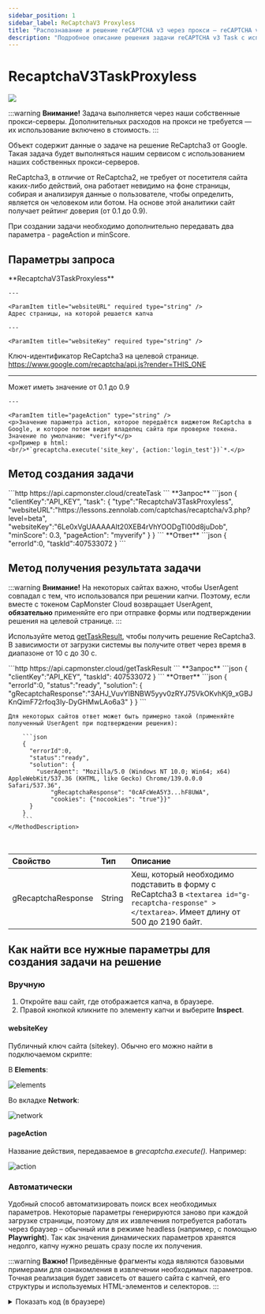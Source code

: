 ```yaml
---
sidebar_position: 1
sidebar_label: ReCaptchaV3 Proxyless
title: "Распознавание и решение reCAPTCHA v3 через прокси — reCAPTCHA v3 Task | API"
description: "Подробное описание решения задачи reCAPTCHA v3 Task с использованием прокси-сервера для автоматизированного распознавания и решения (обхода) reCAPTCHA v3 в документации в Capmonster Cloud Docs."
---
```



<ArticleHead slug="captchas/recaptcha-v3-task" />


# RecaptchaV3TaskProxyless

<PriceBlockWrap>
  <PriceBlock title="RecaptchaV3TaskProxyless" captchaId="recaptcha3"/>
</PriceBlockWrap>

![](./images/recaptcha-v3/recaptchaV3.png)

:::warning **Внимание!**
Задача выполняется через наши собственные прокси-серверы. Дополнительных расходов на прокси не требуется — их использование включено в стоимость.
:::

Объект содержит данные о задаче на решение ReCaptcha3 от Google. Такая задача будет выполняться нашим сервисом с использованием наших собственных прокси-серверов.

ReCaptcha3, в отличие от ReCaptcha2, не требует от посетителя сайта каких-либо действий, она работает невидимо на фоне страницы, собирая и анализируя данные о пользователе, чтобы определить, является он человеком или ботом. На основе этой аналитики сайт получает рейтинг доверия (от 0.1 до 0.9). 

При создании задачи необходимо дополнительно передавать два параметра - pageAction и minScore.

## Параметры запроса

<TabItem value="proxyless" label="RecaptchaV3TaskProxyless (без прокси)" default className="bordered-panel">
    <ParamItem title="type" required type="string" />
    **RecaptchaV3TaskProxyless**

    ---

    <ParamItem title="websiteURL" required type="string" />
    Адрес страницы, на которой решается капча

    ---

    <ParamItem title="websiteKey" required type="string" />
   Ключ-идентификатор ReCaptcha3 на целевой странице.
   <br/>https://www.google.com/recaptcha/api.js?render=THIS_ONE

   ---

   <ParamItem title="minScore" type="double" />
    Может иметь значение от 0.1 до 0.9

    ---

    <ParamItem title="pageAction" type="string" />
    <p>Значение параметра action, которое передаётся виджетом ReCaptcha в Google, и которое потом видит владелец сайта при проверке токена. Значение по умолчанию: *verify*</p>
	<p>Пример в html:
	<br/>*`grecaptcha.execute('site_key', {action:'login_test'})`*.</p>
</TabItem>


## Метод создания задачи
<TabItem value="proxyless" label="RecaptchaV3TaskProxyless (без прокси)" default className="method-panel">
	<MethodItem>
		```http
		https://api.capmonster.cloud/createTask
		```
	</MethodItem>
	<MethodDescription>
		**Запрос**
		```json
		{
		  "clientKey":"API_KEY",
		  "task": {
			"type":"RecaptchaV3TaskProxyless",
			"websiteURL":"https://lessons.zennolab.com/captchas/recaptcha/v3.php?level=beta",
			"websiteKey":"6Le0xVgUAAAAAIt20XEB4rVhYOODgTl00d8juDob",
			"minScore": 0.3, 
			"pageAction": "myverify"
		  }
		}
		```
		**Ответ**
		```json
		{
		  "errorId":0,
		  "taskId":407533072
		}
		```
	</MethodDescription>
</TabItem>


## Метод получения результата задачи

:::warning **Внимание!**
На некоторых сайтах важно, чтобы UserAgent совпадал с тем, что использовался при решении капчи. Поэтому, если вместе с токеном CapMonster Cloud возвращает UserAgent, **обязательно** применяйте его при отправке формы или подтверждении решения на целевой странице.
:::

Используйте метод [getTaskResult](../api/methods/get-task-result.md), чтобы получить решение ReCaptcha3. В зависимости от загрузки системы вы получите ответ через время в диапазоне от 10 с до 30 с.

<TabItem value="proxyless" label="RecaptchaV3TaskProxyless (без прокси)" default className="method-panel-full">
	<MethodItem>
		```http
		https://api.capmonster.cloud/getTaskResult
		```
	</MethodItem>
	<MethodDescription>
		**Запрос**
		```json
		{
		  "clientKey":"API_KEY",
		  "taskId": 407533072
		}
		```
		**Ответ**
		```json
		{
		  "errorId":0,
		  "status":"ready",
		  "solution": {
			"gRecaptchaResponse":"3AHJ_VuvYIBNBW5yyv0zRYJ75VkOKvhKj9_xGBJKnQimF72rfoq3Iy-DyGHMwLAo6a3"
		  }
		}
		```

    Для некоторых сайтов ответ может быть примерно такой (применяйте полученный UserAgent при подтверждении решения):
 
		```json
		{
		  "errorId":0,
		  "status":"ready",
		  "solution": {
			"userAgent": "Mozilla/5.0 (Windows NT 10.0; Win64; x64) AppleWebKit/537.36 (KHTML, like Gecko) Chrome/139.0.0.0 Safari/537.36", 
                "gRecaptchaResponse": "0cAFcWeA5Y3...hF8UWA", 
                "cookies": {"nocookies": "true"}}"
		  }
		}
		```
	</MethodDescription>
</TabItem>

<br />

|**Свойство**|**Тип**|**Описание**|
| :- | :- | :- |
|gRecaptchaResponse|String|Хеш, который необходимо подставить в форму с ReCaptcha3 в `<textarea id="g-recaptcha-response" ></textarea>`. Имеет длину от 500 до 2190 байт.|

## Как найти все нужные параметры для создания задачи на решение

### Вручную

1. Откройте ваш сайт, где отображается капча, в браузере.
2. Правой кнопкой кликните по элементу капчи и выберите **Inspect**.

#### websiteKey

Публичный ключ сайта (sitekey). Обычно его можно найти в подключаемом скрипте: 

В **Elements**:

![elements](images\recaptcha-v3\sitekey-elements.png)

Во вкладке **Network**:

![network](images\recaptcha-v3\sitekey-network.png)

#### pageAction

Название действия, передаваемое в *grecaptcha.execute().* Например:​

![action](images\recaptcha-v3\action.png)

### Автоматически

Удобный способ автоматизировать поиск всех необходимых параметров.
Некоторые параметры генерируются заново при каждой загрузке страницы, поэтому для их извлечения потребуется работать через браузер – обычный или в режиме headless (например, с помощью **Playwright**).
Так как значения динамических параметров хранятся недолго, капчу нужно решать сразу после их получения.

:::warning **Важно!**
Приведённые фрагменты кода являются базовыми примерами для ознакомления в извлечении необходимых параметров. Точная реализация будет зависеть от вашего сайта с капчей, его структуры и используемых HTML-элементов и селекторов.
:::

<Tabs className="full-width-tabs filled-tabs request-tabs">
  <TabItem value="js" label="JavaScript" default className="method-panel">
    <details>
      <summary>Показать код (в браузере)</summary>

      ```js
      (() => {
          const originalGrecaptcha = window.grecaptcha;

          if (!originalGrecaptcha || !originalGrecaptcha.execute) {
              console.warn("grecaptcha.execute not found. Wait until it loads.");
              return;
          }

          window.__extractedParams = null;

          window.grecaptcha = {
              ...originalGrecaptcha,
              execute: function(sitekey, config) {
                  console.log("Captured!");
                  console.log("sitekey:", sitekey);
                  console.log("action:", config?.action);
                  window.__extractedParams = {
                      sitekey,
                      action: config?.action
                  };

                  return originalGrecaptcha.execute(sitekey, config);
              },
              ready: originalGrecaptcha.ready
          };

          console.log("grecaptcha.execute is wrapped. Click the button - parameters will be captured.");
      })();
      ```
    </details>

    <details>
      <summary>Показать код (Node.js)</summary>

      ```js
      import { chromium } from "playwright";

      (async () => {
        const browser = await chromium.launch({ headless: false });
        const context = await browser.newContext();
        const page = await context.newPage();

        const jsContents = [];

        page.on("response", async (response) => {
          try {
            const url = response.url();
            const ct = response.headers()["content-type"] || "";
            if (ct.includes("javascript") || url.endsWith(".js")) {
              const text = await response.text();
              jsContents.push(text);
            }
          } catch (e) {}
        });

        const targetUrl = "https://lessons.zennolab.com/captchas/recaptcha/v3.php?level=beta";
        await page.goto(targetUrl, { timeout: 60000 });
        await page.waitForTimeout(3000);

        const inlineScripts = await page.$$eval("script:not([src])", (scripts) =>
          scripts.map((s) => s.textContent)
        );
        jsContents.push(...inlineScripts);

        const executeRegex =
          /grecaptcha\.execute\(\s*['"]
          (?<sitekey>[^'"]+)['"]\s*,\s*\{[^}]*action\s*:\s*['"](?<action>[^'"]+)['"]/i;

        let foundSitekey = null;
        let foundAction = null;

        for (const js of jsContents) {
          const match = js.match(executeRegex);
          if (match && match.groups) {
            foundSitekey = match.groups.sitekey;
            foundAction = match.groups.action;
            break;
          }
        }

        console.log({
          sitekey: foundSitekey,
          action: foundAction,
        });

        await browser.close();
      })();
      ```
    </details>
  </TabItem>

  <TabItem value="python" label="Python" className="method-panel">
    <details>
      <summary>Показать код</summary>

      ```python
      import asyncio
      import re
      from playwright.async_api import async_playwright

      async def extract_recaptcha_v3_execute(url):
          async with async_playwright() as p:
              browser = await p.chromium.launch(headless=False)
              context = await browser.new_context()
              page = await context.new_page()

              execute_pattern = re.compile(
                  r"grecaptcha\.execute\(\s*['\"]
                  (?P<sitekey>[^'\"]+)['\"]\s*,\s*\{[^}]*action\s*:\s*['\"](?P<action>[^'\"]+)['\"]",
                  re.IGNORECASE
              )

              found_sitekey = None
              found_action = None
              js_contents = []

              async def handle_response(response):
                  try:
                      ct = response.headers.get("content-type", "")
                      if "javascript" in ct or response.url.endswith(".js"):
                          text = await response.text()
                          js_contents.append(text)
                  except:
                      pass

              page.on("response", handle_response)

              await page.goto(url, timeout=60000)
              await page.wait_for_timeout(3000)

              inline_scripts = await page.locator("script:not([src])").all_text_contents()
              js_contents += inline_scripts

              for js in js_contents:
                  match = execute_pattern.search(js)
                  if match:
                      found_sitekey = match.group("sitekey")
                      found_action = match.group("action")
                      break

              await browser.close()

              print({
                  "sitekey": found_sitekey,
                  "action": found_action
              })

      asyncio.run(extract_recaptcha_v3_execute("https://lessons.zennolab.com/captchas/recaptcha/v3.php?level=beta"))
      ```
    </details>
  </TabItem>

  <TabItem value="csharp" label="C#" className="method-panel">
    <details>
      <summary>Показать код</summary>

      ```csharp
      using System;
      using System.Text.RegularExpressions;
      using System.Threading.Tasks;
      using Microsoft.Playwright;
      using System.Collections.Generic;

      class Program
      {
          public static async Task Main(string[] args)
          {
              await ExtractRecaptchaV3Execute
              ("https://lessons.zennolab.com/captchas/recaptcha/v3.php?level=beta");
          }

          public static async Task ExtractRecaptchaV3Execute(string url)
          {
              using var playwright = await Playwright.CreateAsync();
              var browser = await playwright.Chromium.LaunchAsync(new BrowserTypeLaunchOptions
              {
                  Headless = false
              });

              var context = await browser.NewContextAsync();
              var page = await context.NewPageAsync();

              string foundSitekey = null;
              string foundAction = null;
              var jsContents = new List<string>();

              page.Response += async (_, response) =>
              {
                  try
                  {
                      var ct = response.Headers.ContainsKey("content-type") ? 
                      response.Headers["content-type"] : "";
                      if ((ct != null && ct.Contains("javascript")) || response.Url.EndsWith(".js"))
                      {
                          var text = await response.TextAsync();
                          jsContents.Add(text);
                      }
                  }
                  catch { }
              };

              await page.GotoAsync(url, new PageGotoOptions { Timeout = 60000 });
              await page.WaitForTimeoutAsync(3000);

              var inlineScripts = await page.EvalOnSelectorAllAsync<string[]>(
                  "script:not([src])",
                  "els => els.map(e => e.textContent)"
              );
              jsContents.AddRange(inlineScripts);

              var regex = new Regex(@"grecaptcha\.execute\(\s*['""]
              (?<sitekey>[^'""]+)['""]\s*,\s*\{[^}]*action\s*:\s*['""](?<action>[^'""]+)['""]", 
              RegexOptions.IgnoreCase);

              foreach (var js in jsContents)
              {
                  var match = regex.Match(js);
                  if (match.Success)
                  {
                      foundSitekey = match.Groups["sitekey"].Value;
                      foundAction = match.Groups["action"].Value;
                      break;
                  }
              }

              Console.WriteLine($"sitekey: {foundSitekey}");
              Console.WriteLine($"action: {foundAction}");

              await browser.CloseAsync();
          }
      }
      ```
    </details>
  </TabItem>
</Tabs>

## Используйте библиотеку SDK

<Tabs className="full-width-tabs filled-tabs request-tabs" groupId="captcha-type">
  <TabItem value="js" label="JavaScript" default className="method-panel">
  
```js
// https://github.com/ZennoLab/capmonstercloud-client-js

import { 
  CapMonsterCloudClientFactory, 
  ClientOptions, 
  RecaptchaV3ProxylessRequest 
} from '@zennolab_com/capmonstercloud-client';

document.addEventListener('DOMContentLoaded', async () => {
  const cmcClient = CapMonsterCloudClientFactory.Create(
    new ClientOptions({ clientKey: '<your capmonster.cloud API key>' }) // Ваш API-ключ CapMonster Cloud
  );

  console.log(await cmcClient.getBalance());

  const recaptchaV3Request = new RecaptchaV3ProxylessRequest({
    websiteURL: 'https://lessons.zennolab.com/captchas/recaptcha/v2_simple.php?level=high', // URL страницы с капчей
    websiteKey: '6Lcg7CMUAAAAANphynKgn9YAgA4tQ2KI_iqRyTwd', // Замените на корректное значение
    minScore: 0.6, 
    pageAction: 'some-action', 
  });

  console.log(await cmcClient.Solve(recaptchaV3Request));
});
````

<BlogLink url="https://capmonster.cloud/ru/blog/re-1/javascript-recaptcha-v3"/>

  </TabItem>

  <TabItem value="python" label="Python" className="method-panel">

```python
# https://github.com/Zennolab/capmonstercloud-client-python

import asyncio
from capmonstercloudclient import CapMonsterClient, ClientOptions
from capmonstercloudclient.requests import RecaptchaV3ProxylessRequest

client_options = ClientOptions(api_key="your_api_key")  # Ваш API-ключ CapMonster Cloud
cap_monster_client = CapMonsterClient(options=client_options)

recaptcha_v3_request = RecaptchaV3ProxylessRequest(
    websiteUrl="https://lessons.zennolab.com/captchas/recaptcha/v3.php?level=beta",  # URL страницы с капчей
    websiteKey="6Le0xVgUAAAAAIt20XEB4rVhYOODgTl00d8juDob",  # Замените на корректное значение
    minScore=0.6,  
    pageAction="myverify"  
)

async def solve_captcha():
    return await cap_monster_client.solve_captcha(recaptcha_v3_request)

responses = asyncio.run(solve_captcha())
print(responses)
```

<BlogLink url="https://capmonster.cloud/ru/blog/re-1/python-recaptcha-v3"/>

  </TabItem>

  <TabItem value="csharp" label="C#" className="method-panel">

```csharp
// https://github.com/ZennoLab/capmonstercloud-client-dotnet

using Zennolab.CapMonsterCloud.Requests;
using Zennolab.CapMonsterCloud;

class Program
{
    static async Task Main(string[] args)
    {
        var clientOptions = new ClientOptions
        {
            ClientKey = "your_api_key"  // Ваш API-ключ CapMonster Cloud
        };

        var cmCloudClient = CapMonsterCloudClientFactory.Create(clientOptions);

        var recaptchaV3Request = new RecaptchaV3ProxylessRequest
        {
            WebsiteUrl = "https://lessons.zennolab.com/captchas/recaptcha/v3.php?level=beta",  // URL страницы с капчей
            WebsiteKey = "6Le0xVgUAAAAAIt20XEB4rVhYOODgTl00d8juDob",  // Замените на корректное значение
            MinScore = 0.6, 
            PageAction = "myverify"
        };

        var recaptchaV3Result = await cmCloudClient.SolveAsync(recaptchaV3Request);

        Console.WriteLine("Решение капчи: " + recaptchaV3Result.Solution.Value);
    }
}
```

<BlogLink url="https://capmonster.cloud/ru/blog/re-1/c-recaptcha-v3"/>

  </TabItem>
</Tabs>
